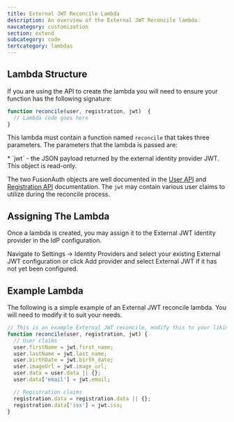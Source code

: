 ```yaml
---
title: External JWT Reconcile Lambda
description: An overview of the External JWT Reconcile lambda.
navcategory: customization
section: extend
subcategory: code
tertcategory: lambdas
---
```


<ReconcileLambdaIntro identity_provider_name="External JWT" prefix="an" />

## Lambda Structure

If you are using the API to create the lambda you will need to ensure your function has the following signature:

```javascript
function reconcile(user, registration, jwt)  {
  // Lambda code goes here
}
```

This lambda must contain a function named `reconcile` that takes three parameters. The parameters that the lambda is passed are:

<ReconcileLambdaUserRegistrationParameters />
* `jwt` - the JSON payload returned by the external identity provider JWT. This object is read-only.

The two FusionAuth objects are well documented in the [User API](/docs/apis/users) and [Registration API](/docs/apis/registrations) documentation. The `jwt` may contain various user claims to utilize during the reconcile process.

## Assigning The Lambda

Once a lambda is created, you may assign it to the External JWT identity provider in the IdP configuration.

Navigate to <Breadcrumb>Settings -> Identity Providers</Breadcrumb> and select your existing External JWT configuration or click <InlineUIElement>Add provider</InlineUIElement> and select External JWT if it has not yet been configured.

## Example Lambda

The following is a simple example of an External JWT reconcile lambda. You will need to modify it to suit your needs.

```javascript
// This is an example External JWT reconcile, modify this to your liking.
function reconcile(user, registration, jwt) {
  // User claims
  user.firstName = jwt.first_name;
  user.lastName = jwt.last_name;
  user.birthDate = jwt.birth_date;
  user.imageUrl = jwt.image_url;
  user.data = user.data || {};
  user.data['email'] = jwt.email;

  // Registration claims
  registration.data = registration.data || {};
  registration.data['iss'] = jwt.iss;
}
```
